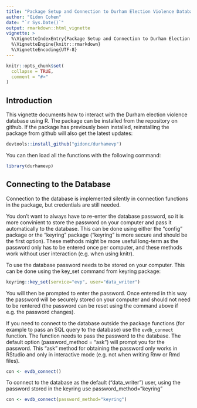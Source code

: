 ```yaml
---
title: "Package Setup and Connection to Durham Election Violence Database"
author: "Gidon Cohen"
date: "`r Sys.Date()`"
output: rmarkdown::html_vignette
vignette: >
  %\VignetteIndexEntry{Package Setup and Connection to Durham Election Violence Database}
  %\VignetteEngine{knitr::rmarkdown}
  %\VignetteEncoding{UTF-8}
---
```


```r
knitr::opts_chunk$set(
  collapse = TRUE,
  comment = "#>"
)
```

## Introduction

This vignette documents how to interact with the Durham election violence database using R. The package can be installed from the repository on github. If the package has previously been installed, reinstalling the package from github will also get the latest updates: 
```r
devtools::install_github("gidonc/durhamevp")

```



You can then load all the functions with the following command:

```r
library(durhamevp)

```


## Connecting to the Database

Connection to the database is implemented silently in connection functions in the package, but credentials are still needed. 

You don't want to always have to re-enter the database password, so it is more convinient to store the password on your computer and pass it automatically to the database. This can be done using either the "config" package or the "keyring" package ("keyring" is more secure and should be the first option). These methods might be more useful long-term as the password only has to be entered once per computer, and these methods work without user interaction (e.g. when using knitr).

To use the database password needs to be stored on your computer. This can be done using the key_set command from keyring package: 

```r
keyring::key_set(service="evp", user="data_writer")
```

You will then be prompted to enter the password. Once entered in this way the password will be securely stored on your computer and should not need to be rentered (the password can be reset using the command above if e.g. the password changes).


If you need to connect to the database outside the package functions (for example to pass an SQL query to the database) use the `evdb_connect` function. The function needs to pass the password to the database. The default option (password_method = "ask") will prompt you for the password. This "ask" method for obtaining the password only works in RStudio  and only in interactive mode (e.g. not when writing Rnw or Rmd files).

```r
con <- evdb_connect()
```

To connect to the database as the default ("data_writer") user, using the password stored in the keyring use password_method="keyring"

```r
con <- evdb_connect(password_method="keyring")

```

